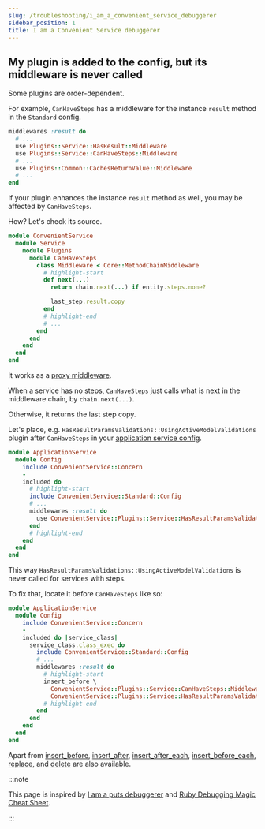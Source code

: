```yaml
---
slug: /troubleshooting/i_am_a_convenient_service_debuggerer
sidebar_position: 1
title: I am a Convenient Service debuggerer
---
```


## My plugin is added to the config, but its middleware is never called

Some plugins are order-dependent.

For example, `CanHaveSteps` has a middleware for the instance `result` method in the `Standard` config.

```ruby
middlewares :result do
  # ...
  use Plugins::Service::HasResult::Middleware
  use Plugins::Service::CanHaveSteps::Middleware
  # ...
  use Plugins::Common::CachesReturnValue::Middleware
  # ...
end
```

If your plugin enhances the instance `result` method as well, you may be affected by `CanHaveSteps`.

How? Let's check its source.

```ruby
module ConvenientService
  module Service
    module Plugins
      module CanHaveSteps
        class Middleware < Core::MethodChainMiddleware
          # highlight-start
          def next(...)
            return chain.next(...) if entity.steps.none?

            last_step.result.copy
          end
          # highlight-end
          # ...
        end
      end
    end
  end
end
```

It works as a [proxy middleware](/glossary/advanced/proxy_middleware).

When a service has no steps, `CanHaveSteps` just calls what is next in the middleware chain, by `chain.next(...)`.

Otherwise, it returns the last step copy.

Let's place, e.g. `HasResultParamsValidations::UsingActiveModelValidations` plugin after `CanHaveSteps` in your [application service config](tldr).

```ruby
module ApplicationService
  module Config
    include ConvenientService::Concern
    -
    included do
      # highlight-start
      include ConvenientService::Standard::Config
      # ...
      middlewares :result do
        use ConvenientService::Plugins::Service::HasResultParamsValidations::UsingActiveModelValidations::Middleware
      end
      # highlight-end
    end
  end
end
```

This way `HasResultParamsValidations::UsingActiveModelValidations` is never called for services with steps.

To fix that, locate it before `CanHaveSteps` like so:

```ruby
module ApplicationService
  module Config
    include ConvenientService::Concern
    -
    included do |service_class|
      service_class.class_exec do
        include ConvenientService::Standard::Config
        # ...
        middlewares :result do
          # highlight-start
          insert_before \
            ConvenientService::Plugins::Service::CanHaveSteps::Middleware,
            ConvenientService::Plugins::Service::HasResultParamsValidations::UsingActiveModelValidations::Middleware
          # highlight-end
        end
      end
    end
  end
end
```

Apart from [insert_before](https://github.com/Ibsciss/ruby-middleware/tree/v0.4.2#insert-before), [insert_after](https://github.com/Ibsciss/ruby-middleware/tree/v0.4.2#insert-after), [insert_after_each](https://github.com/Ibsciss/ruby-middleware/tree/v0.4.2#insert-after-each), [insert_before_each](https://github.com/Ibsciss/ruby-middleware/tree/v0.4.2#insert-before-each), [replace](https://github.com/Ibsciss/ruby-middleware/tree/v0.4.2#replace), and [delete](https://github.com/Ibsciss/ruby-middleware/tree/v0.4.2#delete) are also available.

:::note

This page is inspired by [I am a puts debuggerer](https://tenderlovemaking.com/2016/02/05/i-am-a-puts-debuggerer.html#) and [Ruby Debugging Magic Cheat Sheet](https://www.schneems.com/2016/01/25/ruby-debugging-magic-cheat-sheet.html).

:::
